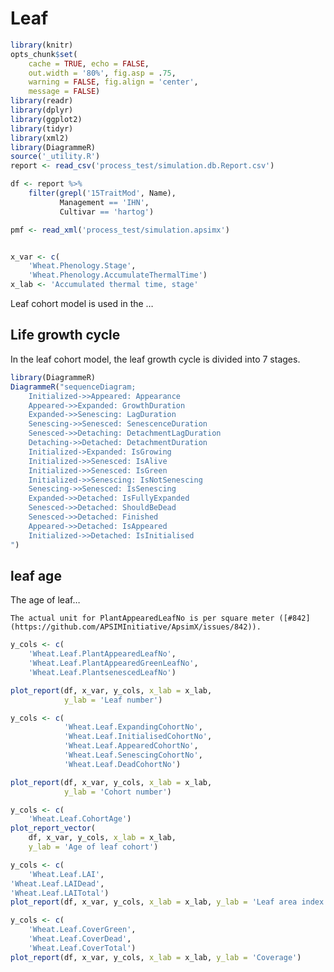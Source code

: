 # Leaf {#cha:leaf}


```r
library(knitr)
opts_chunk$set(
    cache = TRUE, echo = FALSE, 
    out.width = '80%', fig.asp = .75,
    warning = FALSE, fig.align = 'center',
    message = FALSE) 
library(readr)
library(dplyr)
library(ggplot2)
library(tidyr)
library(xml2)
library(DiagrammeR)
source('_utility.R')
report <- read_csv('process_test/simulation.db.Report.csv')

df <- report %>% 
    filter(grepl('15TraitMod', Name),
           Management == 'IHN',
           Cultivar == 'hartog')

pmf <- read_xml('process_test/simulation.apsimx')


x_var <- c(
    'Wheat.Phenology.Stage',
    'Wheat.Phenology.AccumulateThermalTime')
x_lab <- 'Accumulated thermal time, stage'
```



Leaf cohort model is used in the ...

## Life growth cycle

In the leaf cohort model, the leaf growth cycle is divided into 7 stages.

```r
library(DiagrammeR)
DiagrammeR("sequenceDiagram;
	Initialized->>Appeared: Appearance 
	Appeared->>Expanded: GrowthDuration
	Expanded->>Senescing: LagDuration
	Senescing->>Senesced: SenescenceDuration
	Senesced->>Detaching: DetachmentLagDuration
	Detaching->>Detached: DetachmentDuration
	Initialized->Expanded: IsGrowing
	Initialized->>Senesced: IsAlive
	Initialized->>Senesced: IsGreen
	Initialized->>Senescing: IsNotSenescing
	Senescing->>Senesced: IsSenescing
	Expanded->>Detached: IsFullyExpanded
	Senesced->>Detached: ShouldBeDead
	Senesced->>Detached: Finished
	Appeared->>Detached: IsAppeared
	Initialized->>Detached: IsInitialised
")
```

## leaf age

The age of leaf...

```block
The actual unit for PlantAppearedLeafNo is per square meter ([#842](https://github.com/APSIMInitiative/ApsimX/issues/842)).

```

<div class="fig-output">
```r
y_cols <- c(
    'Wheat.Leaf.PlantAppearedLeafNo',
    'Wheat.Leaf.PlantAppearedGreenLeafNo',
    'Wheat.Leaf.PlantsenescedLeafNo')

plot_report(df, x_var, y_cols, x_lab = x_lab, 
            y_lab = 'Leaf number')


```
</div>



<div class="fig-output">
```r
y_cols <- c(
            'Wheat.Leaf.ExpandingCohortNo',
            'Wheat.Leaf.InitialisedCohortNo',
            'Wheat.Leaf.AppearedCohortNo',
            'Wheat.Leaf.SenescingCohortNo',
            'Wheat.Leaf.DeadCohortNo')

plot_report(df, x_var, y_cols, x_lab = x_lab, 
            y_lab = 'Cohort number')


```
</div>



<div class="fig-output">
```r
y_cols <- c(
    'Wheat.Leaf.CohortAge')
plot_report_vector(
    df, x_var, y_cols, x_lab = x_lab, 
    y_lab = 'Age of leaf cohort')


```
</div>



<div class="fig-output">
```r
y_cols <- c(
    'Wheat.Leaf.LAI', 
'Wheat.Leaf.LAIDead',
'Wheat.Leaf.LAITotal')
plot_report(df, x_var, y_cols, x_lab = x_lab, y_lab = 'Leaf area index')

```
</div>


<div class="fig-output">
```r
y_cols <- c(
    'Wheat.Leaf.CoverGreen',
    'Wheat.Leaf.CoverDead',
    'Wheat.Leaf.CoverTotal')
plot_report(df, x_var, y_cols, x_lab = x_lab, y_lab = 'Coverage')

```
</div>





